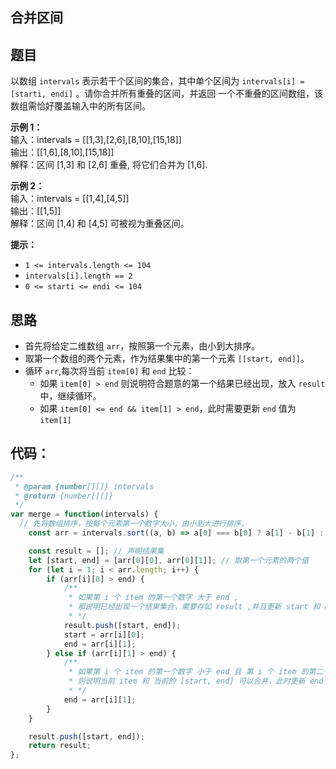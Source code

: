 ## 合并区间
<div className='flex items-center'>
    <ChipDifficult content={'中等'} className='mr-2 text-middleText' />
    <ChipLink
        href={'https://leetcode.cn/problems/merge-intervals/description/'}
        content={'No.56 合并区间'}
    />
</div>

## 题目
以数组 `intervals` 表示若干个区间的集合，其中单个区间为 `intervals[i] = [starti, endi]` 。请你合并所有重叠的区间，并返回 一个不重叠的区间数组，该数组需恰好覆盖输入中的所有区间。  

**示例 1：**  
输入：intervals = [[1,3],[2,6],[8,10],[15,18]]  
输出：[[1,6],[8,10],[15,18]]  
解释：区间 [1,3] 和 [2,6] 重叠, 将它们合并为 [1,6].  

**示例 2：**  
输入：intervals = [[1,4],[4,5]]  
输出：[[1,5]]  
解释：区间 [1,4] 和 [4,5] 可被视为重叠区间。 

**提示：**  
- `1 <= intervals.length <= 104`
- `intervals[i].length == 2`
- `0 <= starti <= endi <= 104`

## 思路
- 首先将给定二维数组 `arr`，按照第一个元素，由小到大排序。
- 取第一个数组的两个元素，作为结果集中的第一个元素 `[[start, end]]`。
- 循环 `arr`,每次将当前 `item[0]` 和 `end` 比较：
    - 如果 `item[0] > end` 则说明符合题意的第一个结果已经出现，放入 `result` 中，继续循环。
    - 如果 `item[0] <= end && item[1] > end`，此时需要更新 `end` 值为 `item[1]`


## 代码：
```javascript
/**
 * @param {number[][]} intervals
 * @return {number[][]}
 */
var merge = function(intervals) {
  // 先将数组排序，按每个元素第一个数字大小，由小到大进行排序。
    const arr = intervals.sort((a, b) => a[0] === b[0] ? a[1] - b[1] : a[0] - b[0]);

    const result = []; // 声明结果集
    let [start, end] = [arr[0][0], arr[0][1]]; // 取第一个元素的两个值
    for (let i = 1; i < arr.length; i++) {
        if (arr[i][0] > end) {
            /**
             * 如果第 i 个 item 的第一个数字 大于 end ,
             * 那说明已经出现一个结果集合，需要存如 result ,并且更新 start 和 end
             * */
            result.push([start, end]);
            start = arr[i][0];
            end = arr[i][1];
        } else if (arr[i][1] > end) {
            /**
             * 如果第 i 个 item 的第一个数字 小于 end 且 第 i 个 item 的第二个数字 大于 end，
             * 则说明当前 item 和 当前的 [start, end] 可以合并，此时更新 end 值即可。
             * */
            end = arr[i][1];
        }
    }

    result.push([start, end]);
    return result;
};


```
